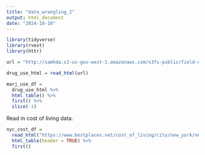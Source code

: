 ```yaml
---
title: "data_wrangling_2"
output: html_document
date: "2024-10-10"
---
```


```r
library(tidyverse)
library(rvest)
library(httr)
```

```r
url = "http://samhda.s3-us-gov-west-1.amazonaws.com/s3fs-public/field-uploads/2k15StateFiles/NSDUHsaeShortTermCHG2015.htm"

drug_use_html = read_html(url)
```

```r
marj_use_df =
  drug_use_html %>% 
  html_table() %>% 
  first() %>% 
  slice(-1)
```

Read in cost of living data.

```r
nyc_cost_df = 
  read_html("https://www.bestplaces.net/cost_of_living/city/new_york/new_york") %>% 
  html_table(header = TRUE) %>% 
  first()
  
```










